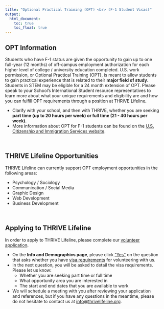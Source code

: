 ```yaml
---
title: "Optional Practical Training (OPT) <br> (F-1 Student Visas)"
output:
  html_document:
    toc: true
    toc_float: true
---
```



<!-- <i class="fas fa-hard-hat fa-3x" aria-hidden="true"></i> Under Construction! <i class="fas fa-hard-hat fa-3x" aria-hidden="true"></i> -->

## OPT Information
Students who have F-1 status are given the opportunity to gain up to one full-year (12 months) of off-campus employment authorization for each higher level of college / university education completed. U.S. work permission, or Optional Practical Training (OPT), is meant to allow students to gain practical experience that is related to their <b>major field of study</b>. Students in STEM may be eligible for a 24 month extension of OPT. Please speak to your School’s International Student resource representatives to learn more about what your unique requirements and eligibility are and how you can fulfill OPT requirements through a position at THRIVE Lifeline.

- Clarify with your school, and then with THRIVE, whether you are seeking <b>part time (up to 20 hours per week) or full time (21 - 40 hours per week).</b>
- More information about OPT for F-1 students can be found on the [U.S. Citizenship and Immigration Services website](https://www.uscis.gov/working-in-the-united-states/students-and-exchange-visitors/optional-practical-training-opt-for-f-1-students).

<br>

## THRIVE Lifeline Opportunities
THRIVE Lifeline can currently support OPT employment opportunities in the following areas:

- Psychology / Sociology
- Communication / Social Media
- Graphic Design
- Web Development
- Business Development

<br>

## Applying to THRIVE Lifeline
In order to apply to THRIVE Lifeline, please complete our [volunteer application](https://form.jotform.com/201655418668059). 

- On the <b>Info and Demographics page</b>, please click <u>“Yes”</u> on the question that asks whether you have <u>visa requirements</u> for volunteering with us.
- In the next question, you will be asked to detail the visa requirements. Please let us know:
  - Whether you are seeking part time or full time
  - What opportunity area you are interested in
  - The start and end dates that you are available to work
- We will schedule a meeting with you after reviewing your application and references, but if you have any questions in the meantime, please do not hesitate to contact us at <info@thrivelifeline.org>.
